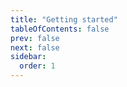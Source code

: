 ```yaml
---
title: "Getting started"
tableOfContents: false
prev: false
next: false
sidebar:
  order: 1
---
```



<NoteOfHowManyDictionariesAndLanguages simple={true} />

<LinkCard
  href="packages"
  title="Packages"
  description="Browse packages of hand-picked dictionaries by language."
/>
<LinkCard
  href="highlights"
  title="Highlight"
  description="A selection of particulary noteworthy dictionaries."
/>

<LinkCard
  href="search"
  title="Search"
  description="Find exactly what you need among all dictionaries."
/>

<LinkCard
  href="search"
  title="Make your own"
  description="Build your own dictionaries yourself!"
/>
